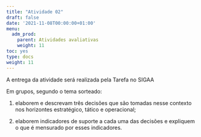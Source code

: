 ```yaml
---
title: "Atividade 02"
draft: false
date: '2021-11-08T00:00:00+01:00'
menu:
  adm_prod:
    parent: Atividades avaliativas
    weight: 11
toc: yes
type: docs
weight: 11
---
```




A entrega da atividade será realizada pela Tarefa no SIGAA 

Em grupos, segundo o tema sorteado:

1. elaborem e descrevam três decisões que são tomadas nesse contexto nos horizontes estratégico, tático e operacional;

2. elaborem indicadores de suporte a cada uma das decisões e expliquem o que é mensurado por esses indicadores.


